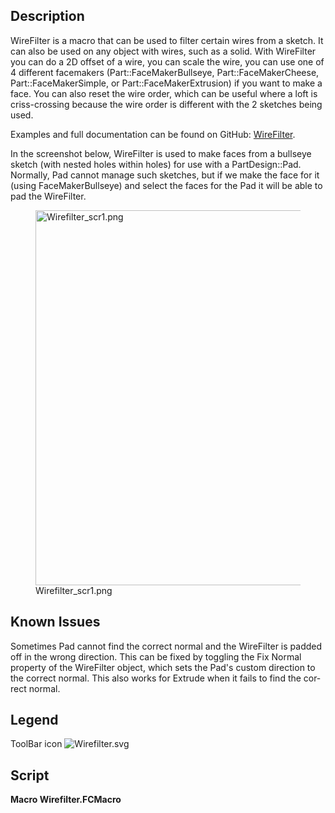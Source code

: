<languages/>

<div lang="en" dir="ltr" class="mw-content-ltr">
{{Macro
|Name=Macro WireFilter
|Icon=Wirefilter.svg
|Description=Filter wires from sketches, 2D offsets, scales, rearranges wire order
|Author=TheMarkster
|Version=0.2023.10.19
|Date=2022-10-19
|FCVersion=Python 3 versions
|Download=[https://wiki.freecad.org/File:Wirefilter.svg ToolBar Icon]
|Links=[https://github.com/mwganson/wirefilter Full Documentation on GitHub]
}}
</div>

<div lang="en" dir="ltr" class="mw-content-ltr">
== Description ==
</div>

<div lang="en" dir="ltr" class="mw-content-ltr">
WireFilter is a macro that can be used to filter certain wires from a sketch. It can also be used on any object with wires, such as a solid. With WireFilter you can do a 2D offset of a wire, you can scale the wire, you can use one of 4 different facemakers (Part::FaceMakerBullseye, Part::FaceMakerCheese, Part::FaceMakerSimple, or Part::FaceMakerExtrusion) if you want to make a face. You can also reset the wire order, which can be useful where a loft is criss-crossing because the wire order is different with the 2 sketches being used.
</div>

<div lang="en" dir="ltr" class="mw-content-ltr">
Examples and full documentation can be found on GitHub: [https://github.com/mwganson/wirefilter WireFilter].
</div>

<div lang="en" dir="ltr" class="mw-content-ltr">
In the screenshot below, WireFilter is used to make faces from a bullseye sketch (with nested holes within holes) for use with a PartDesign::Pad. Normally, Pad cannot manage such sketches, but if we make the face for it (using FaceMakerBullseye) and select the faces for the Pad it will be able to pad the WireFilter.
</div>

[[File:Wirefilter_scr1.png|600px]]
<div lang="en" dir="ltr" class="mw-content-ltr">
{{Caption|Macro WireFilter screenshot‎}}
</div>

<div lang="en" dir="ltr" class="mw-content-ltr">
== Known Issues ==
</div>

<div lang="en" dir="ltr" class="mw-content-ltr">
Sometimes Pad cannot find the correct normal and the WireFilter is padded off in the wrong direction. This can be fixed by toggling the Fix Normal property of the WireFilter object, which sets the Pad's custom direction to the correct normal. This also works for Extrude when it fails to find the correct normal.
</div>

<div lang="en" dir="ltr" class="mw-content-ltr">
== Legend ==
</div>

{{Codeextralink|https://gist.github.com/mwganson/0aedd5e9057650d0a1f0483f3cc2fa6c/raw/28575fbb2042790d779bcd293c048a4123f4a771/wirefilter.FCMacro|wirefilter.FCMacro}}

<div lang="en" dir="ltr" class="mw-content-ltr">
ToolBar icon [[Image:Wirefilter.svg]]
</div>

<div lang="en" dir="ltr" class="mw-content-ltr">
== Script ==
</div>

'''Macro Wirefilter.FCMacro'''

{{CodeDownload|https://gist.github.com/mwganson/0aedd5e9057650d0a1f0483f3cc2fa6c|Wirefilter.FCMacro}}